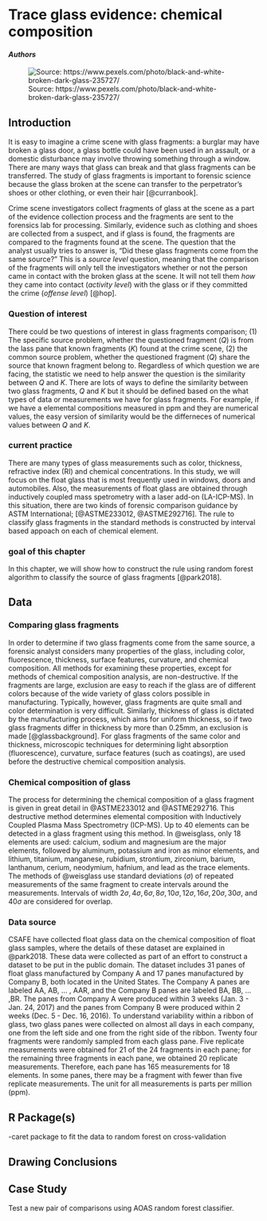 # Trace glass evidence: chemical composition  {#glass}

#### *Authors* {-}


![Source: https://www.pexels.com/photo/black-and-white-broken-dark-glass-235727/](img/brokenglass.png)

## Introduction

It is easy to imagine a crime scene with glass fragments: a burglar may have broken a glass door, a glass bottle could have been used in an assault, or a domestic disturbance may involve throwing something through a window. There are many ways that glass can break and that glass fragments can be transferred. The study of glass fragments is important to forensic science because the glass broken at the scene can transfer to the perpetrator's shoes or other clothing, or even their hair [@curranbook].  

Crime scene investigators collect fragments of glass at the scene as a part of the evidence collection process and the fragments are sent to the forensics lab for processing. Similarly, evidence such as clothing and shoes are collected from a suspect, and if glass is found, the fragments are compared to the fragments found at the scene. The question that the analyst usually tries to answer is, "Did these glass fragments come from the same source?" This is a *source level* question, meaning that the comparison of the fragments will only tell the investigators whether or not the person came in contact with the broken glass at the scene. It will not tell them *how* they came into contact (*activity level*) with the glass or if they committed the crime (*offense level*) [@hop].  



### Question of interest
There could be two questions of interest in glass fragments comparison; (1) The specific source problem, whether the questioned fragment ($Q$) is from the lass pane that known fragments ($K$) found at the crime scene, (2) the common source problem, whether the questioned fragment ($Q$) share the source that known fragment belong to.  Regardless of which question we are facing, the statistic we need to help answer the question is the similarity between $Q$ and $K$. There are lots of ways to define the similarity between two glass fragments, $Q$ and $K$ but it should be defined based on the what types of data or measurements we have for glass fragments. For example, if we have a elemental compositions measured in ppm and they are numerical values, the easy version of similarity would be the differneces of numerical values between $Q$ and $K$. 


### current practice
There are many types of glass measurements such as color, thickness, refractive index (RI) and chemical concentrations. In this study, we will focus on the float glass that is most frequently used in windows, doors and automobiles. Also, the measurements of float glass are obtained through inductively coupled mass spetrometry with a laser add-on (LA-ICP-MS). In this situation, there are two kinds of forensic comparison guidance by ASTM International; [@ASTME233012, @ASTME292716]. The rule to classify glass fragments in the standard methods is constructed by interval based appoach on each of chemical element. 


### goal of this chapter
In this chapter, we will show how to construct the rule using random forest algorithm to classify the source of glass fragments [@park2018]. 




## Data 
### Comparing glass fragments 

In order to determine if two glass fragments come from the same source, a forensic analyst considers many properties of the glass, including color, fluorescence, thickness, surface features, curvature, and chemical composition. All methods for examining these properties, except for methods of chemical composition analysis, are non-destructive. If the fragments are large, exclusion are easy to reach if the glass are of different colors because of the wide variety of glass colors possible in manufacturing. Typically, however, glass fragments are quite small and color determination is very difficult. Similarly, thickness of glass is dictated by the manufacturing process, which aims for uniform thickness, so if two glass fragments differ in thickness by more than 0.25mm, an exclusion is made [@glassbackground]. For glass fragments of the same color and thickness, microscopic techniques for determining light absorption (fluorescence), curvature, surface features (such as coatings), are used before the destructive chemical composition analysis. 

### Chemical composition of glass 

The process for determining the chemical composition of a glass fragment is given in great detail in @ASTME233012 and @ASTME292716. This destructive method determines elemental composition with Inductively Coupled Plasma Mass Spectrometry (ICP-MS). Up to 40 elements can be detected in a glass fragment using this method. In @weisglass, only 18 elements are used: calcium, sodium and magnesium are the major elements, followed by aluminum, potassium and iron as minor elements, and lithium, titanium, manganese, rubidium, strontium, zirconium, barium, lanthanum, cerium, neodymium, hafnium, and lead as the trace elements. The methods of @weisglass use standard deviations ($\sigma$) of repeated measurements of the same fragment to create intervals around the measurements. Intervals of width $2\sigma, 4\sigma, 6\sigma, 8\sigma, 10\sigma, 12\sigma, 16\sigma, 20\sigma, 30\sigma,$ and $40\sigma$ are considered for overlap. 


### Data source

CSAFE have collected float glass data on the chemical composition of float glass samples, where the details of these dataset are explained in @park2018. These data were collected as part of an effort to construct a dataset to be put in the public domain. The dataset includes 31 panes of float glass manufactured by Company A and 17 panes manufactured by Company B, both located in the United States. The Company A panes are labeled AA, AB, ... , AAR, and the Company B panes are labeled BA, BB, ... ,BR.  The panes from Company A were produced within 3 weeks (Jan. 3 - Jan. 24, 2017) and the panes from Company B were produced within 2 weeks (Dec. 5 - Dec. 16, 2016). To understand variability within a ribbon of glass, two glass panes were collected on almost all days in each company, one  from the left side and one from the right side of the ribbon. Twenty four fragments were randomly sampled from each glass pane. Five replicate measurements were obtained for 21 of the 24 fragments in each pane; for the remaining three fragments in each pane, we obtained 20 replicate measurements. Therefore, each pane has 165 measurements for 18 elements.  In some panes, there may be a fragment with fewer than five replicate measurements.  The unit for all measurements is parts per million (ppm).


## R Package(s)

-caret package to fit the data to random forest on cross-validation 


## Drawing Conclusions

## Case Study
Test a new pair of comparisons using AOAS random forest classifier. 


